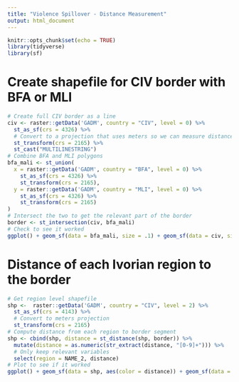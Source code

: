 ```yaml
---
title: "Violence Spillover - Distance Measurement"
output: html_document
---
```


```r
knitr::opts_chunk$set(echo = TRUE)
library(tidyverse)
library(sf)
```

# Create shapefile for CIV border with BFA or MLI

```r
# Create full CIV border as a line
civ <- raster::getData('GADM', country = "CIV", level = 0) %>% 
  st_as_sf(crs = 4326) %>% 
  # Convert to a projection that uses meters so we can measure distance
  st_transform(crs = 2165) %>% 
  st_cast("MULTILINESTRING")
# Combine BFA and MLI polygons
bfa_mali <- st_union(
  x = raster::getData('GADM', country = "BFA", level = 0) %>%
    st_as_sf(crs = 4326) %>% 
    st_transform(crs = 2165),
  y = raster::getData('GADM', country = "MLI", level = 0) %>%
    st_as_sf(crs = 4326) %>% 
    st_transform(crs = 2165)
) 
# Intersect the two to get the relevant part of the border
border <- st_intersection(civ, bfa_mali)
# Check to see it worked
ggplot() + geom_sf(data = bfa_mali, size = .1) + geom_sf(data = civ, size = .1) + geom_sf(data = border, size = 1, color = "red")
```

# Distance of each Ivorian region to the border

```r
# Get region level shapefile
shp <-  raster::getData('GADM', country = "CIV", level = 2) %>% 
  st_as_sf(crs = 4143) %>% 
  # Convert to meters projection
  st_transform(crs = 2165)
# Compute distance from each region to border segment 
shp <- cbind(shp, distance = st_distance(shp, border)) %>%
  mutate(distance = as.numeric(str_extract(distance, "[0-9]+"))) %>%
  # Only keep relevant variables
  select(region = NAME_2, distance)
# Plot to see if it worked
ggplot() + geom_sf(data = shp, aes(color = distance)) + geom_sf(data = civ, size = .1)
```

